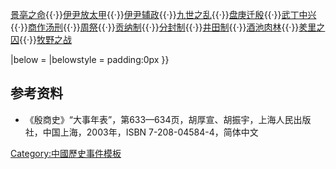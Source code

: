 {{Navbox
|name = 商朝歷史事件
|title = [[商朝]]历史事件
|state = {{{state|autocollapse}}}
|listclass = hlist

|list1 =[[鸣条之战|商汤灭夏]]{{·}}[[景亳之命]]{{·}}[[太甲|伊尹放太甲]]{{·}}[[伊尹|伊尹辅政]]{{·}}[[九世之乱]]{{·}}[[盘庚迁殷]]{{·}}[[武丁中兴]]{{·}}[[汤刑|商作汤刑]]{{·}}[[周祭]]{{·}}[[贡纳制]]{{·}}[[分封制]]{{·}}[[井田制]]{{·}}[[酒池肉林]]{{·}}[[周文王|羑里之囚]]{{·}}[[牧野之战]]

|below = {{中國歷史事件|商朝}}
|belowstyle = padding:0px
}}<noinclude>

== 参考资料 ==
* 《殷商史》“大事年表”，第633—634页，胡厚宣、胡振宇，上海人民出版社，中国上海，2003年，ISBN 7-208-04584-4，简体中文

[[Category:中國歷史事件模板]]
[[Category:商朝模板| ]]
[[Category:商朝历史事件| ]]
</noinclude>